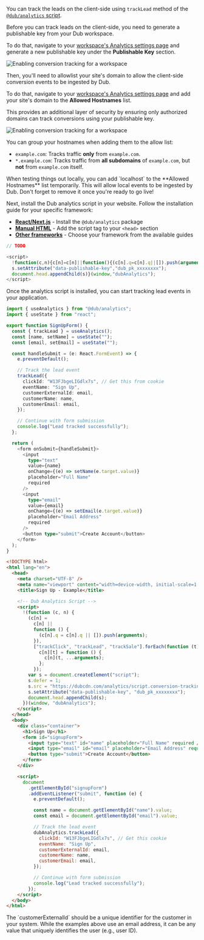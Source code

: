 You can track the leads on the client-side using `trackLead` method of the [`@dub/analytics` script](/sdks/client-side/introduction).

<Steps>

<Step title="Generate your publishable key">

Before you can track leads on the client-side, you need to generate a publishable key from your Dub workspace.

To do that, navigate to your [workspace's Analytics settings page](https://app.dub.co/settings/analytics) and generate a new publishable key under the **Publishable Key** section.

<Frame>
  <img
    src="/images/conversions/allowed-hostnames.png"
    alt="Enabling conversion tracking for a workspace"
  />
</Frame>

</Step>

<Step title="Allowlist your site's domain">

Then, you'll need to allowlist your site's domain to allow the client-side conversion events to be ingested by Dub.

To do that, navigate to your [workspace's Analytics settings page](https://app.dub.co/settings/analytics) and add your site's domain to the **Allowed Hostnames** list.

This provides an additional layer of security by ensuring only authorized domains can track conversions using your publishable key.

<Frame>
  <img
    src="/images/conversions/allowed-hostnames.png"
    alt="Enabling conversion tracking for a workspace"
  />
</Frame>

You can group your hostnames when adding them to the allow list:

- `example.com`: Tracks traffic **only** from `example.com`.
- `*.example.com`: Tracks traffic from **all subdomains** of `example.com`, but **not** from `example.com` itself.

<Tip>
  When testing things out locally, you can add `localhost` to the **Allowed
  Hostnames** list temporarily. This will allow local events to be ingested by
  Dub. Don't forget to remove it once you're ready to go live!
</Tip>

</Step>

<Step title="Install the analytics script">

Next, install the Dub analytics script in your website. Follow the installation guide for your specific framework:

- **[React/Next.js](/sdks/client-side/installation-guides/react)** - Install the `@dub/analytics` package
- **[Manual HTML](/sdks/client-side/installation-guides/manual)** - Add the script tag to your `<head>` section
- **[Other frameworks](/sdks/client-side/installation-guides)** - Choose your framework from the available guides

<CodeGroup>

```typescript React/Next.js
// TODO
```

```javascript Other Frameworks
<script>
  !function(c,n){c[n]=c[n]||function(){(c[n].q=c[n].q||[]).push(arguments)},["trackClick","trackLead","trackSale"].forEach(function(t){c[n][t]=function(){c[n](t,...arguments)}});var s=document.createElement("script");s.defer=1;s.src="https://dubcdn.com/analytics/script.conversion-tracking.js";
  s.setAttribute("data-publishable-key","dub_pk_xxxxxxxx");
  document.head.appendChild(s)}(window,"dubAnalytics");
</script>
```

</CodeGroup>

</Step>

<Step title="Track the lead events">

Once the analytics script is installed, you can start tracking lead events in your application.

<CodeGroup>

```typescript React/Next.js
import { useAnalytics } from "@dub/analytics";
import { useState } from "react";

export function SignUpForm() {
  const { trackLead } = useAnalytics();
  const [name, setName] = useState("");
  const [email, setEmail] = useState("");

  const handleSubmit = (e: React.FormEvent) => {
    e.preventDefault();

    // Track the lead event
    trackLead({
      clickId: "W13FJbgeLIGdlx7s", // Get this from cookie
      eventName: "Sign Up",
      customerExternalId: email,
      customerName: name,
      customerEmail: email,
    });

    // Continue with form submission
    console.log("Lead tracked successfully");
  };

  return (
    <form onSubmit={handleSubmit}>
      <input
        type="text"
        value={name}
        onChange={(e) => setName(e.target.value)}
        placeholder="Full Name"
        required
      />
      <input
        type="email"
        value={email}
        onChange={(e) => setEmail(e.target.value)}
        placeholder="Email Address"
        required
      />
      <button type="submit">Create Account</button>
    </form>
  );
}
```

```html HTML
<!DOCTYPE html>
<html lang="en">
  <head>
    <meta charset="UTF-8" />
    <meta name="viewport" content="width=device-width, initial-scale=1.0" />
    <title>Sign Up - Example</title>

    <!-- Dub Analytics Script -->
    <script>
      !(function (c, n) {
        (c[n] =
          c[n] ||
          function () {
            (c[n].q = c[n].q || []).push(arguments);
          }),
          ["trackClick", "trackLead", "trackSale"].forEach(function (t) {
            c[n][t] = function () {
              c[n](t, ...arguments);
            };
          });
        var s = document.createElement("script");
        s.defer = 1;
        s.src = "https://dubcdn.com/analytics/script.conversion-tracking.js";
        s.setAttribute("data-publishable-key", "dub_pk_xxxxxxxx");
        document.head.appendChild(s);
      })(window, "dubAnalytics");
    </script>
  </head>
  <body>
    <div class="container">
      <h1>Sign Up</h1>
      <form id="signupForm">
        <input type="text" id="name" placeholder="Full Name" required />
        <input type="email" id="email" placeholder="Email Address" required />
        <button type="submit">Create Account</button>
      </form>
    </div>

    <script>
      document
        .getElementById("signupForm")
        .addEventListener("submit", function (e) {
          e.preventDefault();

          const name = document.getElementById("name").value;
          const email = document.getElementById("email").value;

          // Track the lead event
          dubAnalytics.trackLead({
            clickId: "W13FJbgeLIGdlx7s", // Get this cookie
            eventName: "Sign Up",
            customerExternalId: email,
            customerName: name,
            customerEmail: email,
          });

          // Continue with form submission
          console.log("Lead tracked successfully");
        });
    </script>
  </body>
</html>
```

</CodeGroup>

<Tip>
  The `customerExternalId` should be a unique identifier for the customer in your
  system. While the examples above use an email address, it can be any value
  that uniquely identifies the user (e.g., user ID).
</Tip>

</Step>

</Steps>

